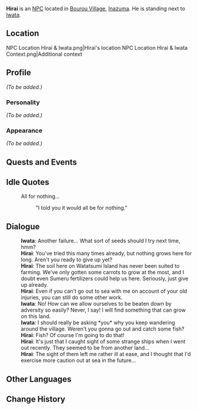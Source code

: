 {{Meta
<!-- Remove this template after adding the missing info -->
|missing_NPC_profile  = yes
}}
{{Character Infobox
|type             = NPC
|image            = NPC Hirai.png
|realname         = 
|region           = Inazuma
|affiliation      = Bourou Village
|title            = 
|voiceEN          = 
|voiceCN          = 
|voiceJP          = 
}}
'''Hirai''' {{Lang|ja=平井}} is an [[NPC]] located in [[Bourou Village]], [[Inazuma]]. He is standing next to [[Iwata]].

==Location==
<gallery>
NPC Location Hirai & Iwata.png|Hirai's location
NPC Location Hirai & Iwata Context.png|Additional context
</gallery>

==Profile==
<!--detailed story/lore information goes here-->
''(To be added.)''

===Personality===
''(To be added.)''

===Appearance===
''(To be added.)''

==Quests and Events==
{{Quests and Events}}

==Idle Quotes==
{{Dialogue start}}
: {{DIcon|Idle}} All for nothing...
:: {{A|VO Hirai 01.ogg}} "I told you it would all be for nothing."
{{Dialogue end}}

==Dialogue==
{{Dialogue start}}
:'''Iwata''': Another failure... What sort of seeds should I try next time, hmm?
:'''Hirai''': You've tried this many times already, but nothing grows here for long. Aren't you ready to give up yet?
:'''Hirai''': The soil here on Watatsumi Island has never been suited to farming. We've only gotten some carrots to grow at the most, and I doubt even Sumeru fertilizers could help us here. Seriously, just give up already.
:'''Hirai''': Even if you can't go out to sea with me on account of your old injuries, you can still do some other work.
:'''Iwata''': No! How can we allow ourselves to be beaten down by adversity so easily? Never, I say! I will find something that can grow on this land.
:'''Iwata''': I should really be asking *you* why you keep wandering around the village. Weren't you gonna go out and catch some fish?
:'''Hirai''': Fish? Of course I'm going to do that!
:'''Hirai''': It's just that I caught sight of some strange ships when I went out recently. They seemed to be from another land...
:'''Hirai''': The sight of them left me rather ill at ease, and I thought that I'd exercise more caution out at sea in the future...
{{Dialogue end}}

==Other Languages==
{{Other Languages
|default_hidden = 1
|en      = Hirai
|zhs     = 平井
|zhs_rm  = Píngjǐng
|zht     = 平井
|zht_rm  = Píngjǐng
|ja      = 平井
|ja_rm   = Hirai
|ko      = 히라이
|ko_rm   = Hirai
|es      = Hirai
|fr      = Hirai
|ru      = Хирай
|th      = Hirai
|vi      = Hirai
|de      = Hirai
|id      = Hirai
|pt      = Hirai
|tr      = Hirai
|it      = Hirai
}}

==Change History==
{{Change History|2.1}}